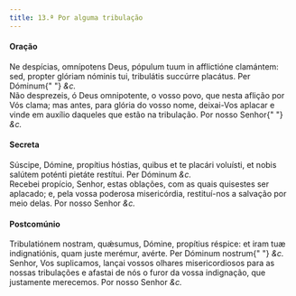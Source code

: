 ```yaml
---
title: 13.ª Por alguma tribulação
---
```


<h4 class="text-center">Oração</h4>
<div class="container-fluid">
  <div class="row">
    <div class="col-6 dropcaps text-justify">
      Ne despícias, omnípotens Deus, pópulum tuum in afflictióne clamántem: sed,
      propter glóriam nóminis tui, tribulátis succúrre placátus. Per Dóminum{" "}
      <em>&c.</em>
    </div>
    <div class="col-6 dropcaps text-justify">
      Não desprezeis, ó Deus omnipotente, o vosso povo, que nesta aflição por
      Vós clama; mas antes, para glória do vosso nome, deixai-Vos aplacar e
      vinde em auxílio daqueles que estão na tribulação. Por nosso Senhor{" "}
      <em>&c.</em>
    </div>
  </div>
</div>

<h4 class="text-center">Secreta</h4>
<div class="container-fluid">
  <div class="row">
    <div class="col-6 dropcaps text-justify">
      Súscipe, Dómine, propítius hóstias, quibus et te placári voluísti, et
      nobis salútem poténti pietáte restítui. Per Dóminum <em>&c.</em>
    </div>
    <div class="col-6 dropcaps text-justify">
      Recebei propício, Senhor, estas oblações, com as quais quisestes ser
      aplacado; e, pela vossa poderosa misericórdia, restituí-nos a salvação por
      meio delas. Por nosso Senhor <em>&c.</em>
    </div>
  </div>
</div>

<h4 class="text-center">Postcomúnio</h4>
<div class="container-fluid">
  <div class="row">
    <div class="col-6 dropcaps text-justify">
      Tribulatiónem nostram, quǽsumus, Dómine, propítius réspice: et iram tuæ
      indignatiónis, quam juste merémur, avérte. Per Dóminum nostrum{" "}
      <em>&c.</em>
    </div>
    <div class="col-6 dropcaps text-justify">
      Senhor, Vos suplicamos, lançai vossos olhares misericordiosos para as
      nossas tribulações e afastai de nós o furor da vossa indignação, que
      justamente merecemos. Por nosso Senhor <em>&c.</em>
    </div>
  </div>
</div>

